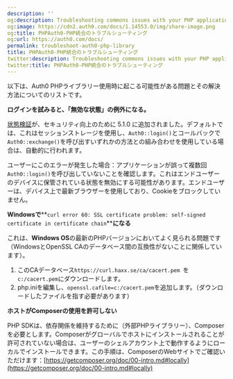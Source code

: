 ```yaml
---
description: ''
og:description: Troubleshooting commons issues with your PHP applications.
og:image: https://cdn2.auth0.com/docs/1.14553.0/img/share-image.png
og:title: PHPAuth0-PHP統合のトラブルシューティング
og:url: https://auth0.com/docs/
permalink: troubleshoot-auth0-php-library
title: PHPAuth0-PHP統合のトラブルシューティング
twitter:description: Troubleshooting commons issues with your PHP applications.
twitter:title: PHPAuth0-PHP統合のトラブルシューティング
---
```


以下は、Auth0 PHPライブラリー使用時に起こる可能性がある問題とその解決方法についてのリストです。

**ログインを試みると、「無効な状態」の例外になる。**

[状態検証](/attack-protection/state-parameters)が、セキュリティ向上のために 5.1.0 に追加されました。デフォルトでは、これはセッションストレージを使用し、`Auth0::login()`とコールバックで`Auth0::exchange()`を呼び出すいずれかの方法との組み合わせを使用している場合は、自動的に行われます。

ユーザーにこのエラーが発生した場合：アプリケーションが誤って複数回`Auth0::login()`を呼び出していないことを確認します。これはエンドユーザーのデバイスに保管されている状態を無効にする可能性があります。エンドユーザーは、デバイス上で最新ブラウザーを使用しており、Cookieをブロックしていません。

**Windowsで****`curl error 60: SSL certificate problem: self-signed certificate in certificate chain`****になる**

これは、**Windows OS**の最新のPHPバージョンにおいてよく見られる問題です（WindowsとOpenSSL CAのデータベース間の互換性がないことに関係しています）。

1. このCAデータベース`https://curl.haxx.se/ca/cacert.pem `を`c:/cacert.pem`にダウンロードします。
2. php.iniを編集し、`openssl.cafile=c:/cacert.pem`を追加します。（ダウンロードしたファイルを指す必要があります）

**ホストがComposerの使用を許可しない**

PHP SDKは、依存関係を維持するために（外部PHPライブラリー）、Composerを必要とします。Composerがグローバルでホストにインストールされることが許可されていない場合は、ユーザーのシェルアカウント上で動作するようにローカルでインストールできます。この手順は、ComposerのWebサイトでご確認いただけます：[https://getcomposer.org/doc/00-intro.md#locally](https://getcomposer.org/doc/00-intro.md#locally)